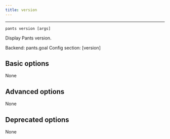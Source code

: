 ```yaml
---
title: version
---
```



---

```
pants version [args]
```

Display Pants version.

Backend: <span className="color--primary">pants.goal</span>
Config section: <span className="color--primary">[version]</span>

<span className={styles.options}>

## Basic options

None

## Advanced options

None

## Deprecated options

None

</span>
